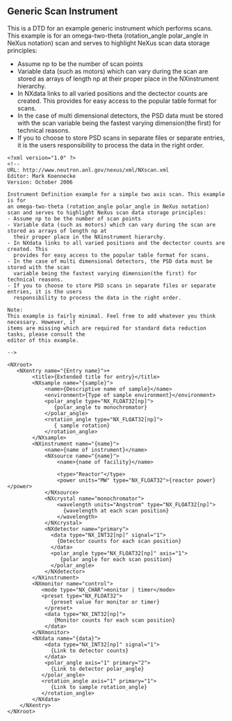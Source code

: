 == Generic Scan Instrument ==
This is a DTD for an example generic instrument which performs scans. This example is for 
an omega-two-theta (rotation_angle polar_angle in NeXus notation)
scan and serves to highlight NeXus scan data storage principles:
* Assume np to be the number of scan points 
* Variable data (such as motors) which can vary during the scan are stored as arrays of length np at their proper place in the NXinstrument hierarchy.
* In NXdata links to all varied positions and the dectector counts are created. This provides for easy access to the popular table format for scans. 
* In the case of multi dimensional detectors, the PSD data must be stored with the scan variable being the fastest varying dimension(the first) for technical reasons.
* If you to choose to store PSD scans in separate files or separate entries, it is the users responsibility to process the data in the right order.  


<pre>
<?xml version="1.0" ?>
<!--
URL: http://www.neutron.anl.gov/nexus/xml/NXscan.xml
Editor: Mark Koennecke
Version: October 2006

Instrument Definition example for a simple two axis scan. This example is for 
an omega-two-theta (rotation_angle polar_angle in NeXus notation)
scan and serves to highlight NeXus scan data storage principles:
- Assume np to be the number of scan points 
- Variable data (such as motors) which can vary during the scan are stored as arrays of length np at 
  their proper place in the NXinstrument hierarchy.
- In NXdata links to all varied positions and the dectector counts are created. This
  provides for easy access to the popular table format for scans. 
- In the case of multi dimensional detectors, the PSD data must be stored with the scan 
  variable being the fastest varying dimension(the first) for technical reasons.
- If you to choose to store PSD scans in separate files or separate entries, it is the users
  responsibility to process the data in the right order.  

Note:
This example is fairly minimal. Feel free to add whatever you think necessary. However, if
items are missing which are required for standard data reduction tasks, please consult the
editor of this example.

-->

<NXroot>
   <NXentry name="{Entry name}">+
        <title>{Extended title for entry}</title>
        <NXsample name="{sample}">
            <name>{Descriptive name of sample}</name>
            <environment>{Type of sample environment}</environment>
            <polar_angle type="NX_FLOAT32[np]">
               {polar_angle to monochromator}
            </polar_angle>
            <rotation_angle type="NX_FLOAT32[np]">
               { sample rotation}
            </rotation_angle>
        </NXsample>
        <NXinstrument name="{name}">
            <name>{name of instrument}</name>
            <NXsource name="{name}">
                <name>{name of facility}</name>

                <type>"Reactor"</type>
                <power units="MW" type="NX_FLOAT32">{reactor power}</power>
            </NXsource>
            <NXcrystal name="monochromator">
                <wavelength units="Angstrom" type="NX_FLOAT32[np]">
                  {wavelength at each scan position}
                </wavelength>
            </NXcrystal>
            <NXdetector name="primary">
              <data type="NX_INT32[np]" signal="1">
                {Detector counts for each scan position}
              </data>
              <polar_angle type="NX_FLOAT32[np]" axis="1">
                 {polar angle for each scan position}
              </polar_angle>
            </NXdetector>
        </NXinstrument>
        <NXmonitor name="control">
           <mode type="NX_CHAR">monitor | timer</mode>
           <preset type="NX_FLOAT32">
              {preset value for monitor or timer}
            </preset>
            <data type="NX_INT32[np]">
               {Monitor counts for each scan position}
            </data>
        </NXmonitor>
        <NXdata name="{data}">
            <data type="NX_INT32[np]" signal="1">
              {Link to detector counts}
            </data>
            <polar_angle axis="1" primary="2">
              {Link to detector polar_angle}
           </polar_angle>
           <rotation_angle axis="1" primary="1">
              {Link to sample rotation_angle}
           </rotation_angle>
        </NXdata>
    </NXentry>
</NXroot>
</pre>